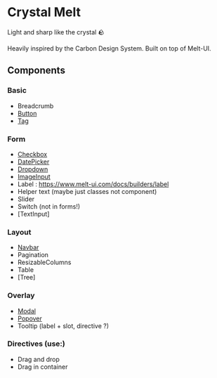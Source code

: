 
<Meta title="Overview" />

# Crystal Melt

Light and sharp like the crystal 🪨

Heavily inspired by the Carbon Design System. Built on top of Melt-UI.

## Components

### Basic

- Breadcrumb
- [Button](?path=/story/basic-button--button)
- [Tag](?path=/story/basic-tag--tag)

### Form

- [Checkbox](?path=/story/form-checkbox--checkbox)
- [DatePicker](?path=/story/form-datepicker--datepicker)
- [Dropdown](?path=/story/form-dropdown--dropdown)
- [ImageInput](?path=/story/form-imageinput--imageinput)
- Label : https://www.melt-ui.com/docs/builders/label
- Helper text (maybe just classes not component)
- Slider
- Switch (not in forms!)
- [TextInput]

### Layout

- [Navbar](?path=/story/layout-navbar--navbar)
- Pagination
- ResizableColumns
- Table
- [Tree]

### Overlay

- [Modal](?path=/story/overlay-modal--modal)
- [Popover](?path=/story/overlay-popover--popover)
- Tooltip (label + slot, directive ?)

### Directives (use:)

- Drag and drop
- Drag in container
